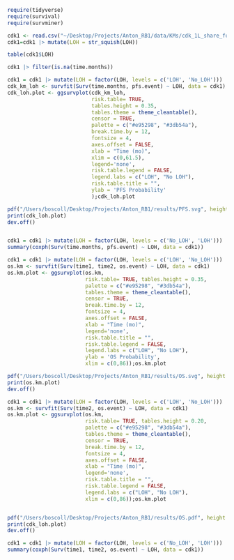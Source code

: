 
```r
require(tidyverse)
require(survival)
require(survminer)
```
```r
cdk1 <- read.csv("~/Desktop/Projects/Anton_RB1/data/KMs/cdk_1L_share_for_PFS_OS.csv")
cdk1=cdk1 |> mutate(LOH = str_squish(LOH))
```

```r
table(cdk1$LOH)
```

```r
cdk1 |> filter(is.na(time.months))
```


```r
cdk1 = cdk1 |> mutate(LOH = factor(LOH, levels = c('LOH', 'No_LOH')))
cdk_km_loh <- survfit(Surv(time.months, pfs.event) ~ LOH, data = cdk1)
cdk_loh.plot <- ggsurvplot(cdk_km_loh,
                           risk.table= TRUE, 
                           tables.height = 0.35,
                           tables.theme = theme_cleantable(),
                           censor = TRUE,
                           palette = c("#e95298", "#3db54a"),
                           break.time.by = 12,
                           fontsize = 4,
                           axes.offset = FALSE,
                           xlab = "Time (mo)",
                           xlim = c(0,61.5),
                           legend='none', 
                           risk.table.legend = FALSE,
                           legend.labs = c("LOH", "No LOH"),
                           risk.table.title = "",
                           ylab = 'PFS Probability'
                           );cdk_loh.plot

pdf("/Users/boscoll/Desktop/Projects/Anton_RB1/results/PFS.svg", height = 3.2, width = 5)
print(cdk_loh.plot)   
dev.off()



```

```r
cdk1 = cdk1 |> mutate(LOH = factor(LOH, levels = c('No_LOH', 'LOH')))
summary(coxph(Surv(time.months, pfs.event) ~ LOH, data = cdk1))
```

```r
cdk1 = cdk1 |> mutate(LOH = factor(LOH, levels = c('LOH', 'No_LOH')))
os.km <- survfit(Surv(time1, time2, os.event) ~ LOH, data = cdk1)
os.km.plot <- ggsurvplot(os.km,
                         risk.table= TRUE, tables.height = 0.35,
                         palette = c("#e95298", "#3db54a"),
                         tables.theme = theme_cleantable(),
                         censor = TRUE,
                         break.time.by = 12,
                         fontsize = 4,
                         axes.offset = FALSE,
                         xlab = "Time (mo)",
                         legend='none', 
                         risk.table.title = "",
                         risk.table.legend = FALSE,
                         legend.labs = c("LOH", "No LOH"),
                         ylab = 'OS Probability',
                         xlim = c(0,86));os.km.plot

pdf("/Users/boscoll/Desktop/Projects/Anton_RB1/results/OS.svg", height = 3.2, width = 5)
print(os.km.plot)   
dev.off()

```

```r
cdk1 = cdk1 |> mutate(LOH = factor(LOH, levels = c('LOH', 'No_LOH')))
os.km <- survfit(Surv(time2, os.event) ~ LOH, data = cdk1)
os.km.plot <- ggsurvplot(os.km,
                         risk.table= TRUE, tables.height = 0.20,
                         palette = c("#e95298", "#3db54a"),
                         tables.theme = theme_cleantable(),
                         censor = TRUE,
                         break.time.by = 12,
                         fontsize = 4,
                         axes.offset = FALSE,
                         xlab = "Time (mo)",
                         legend='none', 
                         risk.table.title = "",
                         risk.table.legend = FALSE,
                         legend.labs = c("LOH", "No LOH"),
                         xlim = c(0,86));os.km.plot


pdf("/Users/boscoll/Desktop/Projects/Anton_RB1/results/OS.pdf", height = 3.5, width = 5)
print(cdk_loh.plot)   
dev.off()


```

```r
cdk1 = cdk1 |> mutate(LOH = factor(LOH, levels = c('No_LOH', 'LOH')))
summary(coxph(Surv(time1, time2, os.event) ~ LOH, data = cdk1))
```

